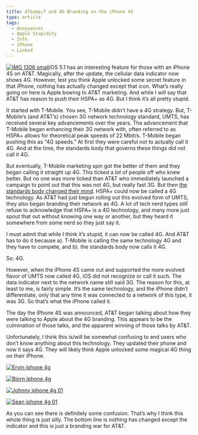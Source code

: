 ```yaml
---
title: AT&amp;T and 4G Branding on the iPhone 4S
type: article
tags:
  - Annoyances
  - Apple Stupidity
  - Info
  - iPhone
  - Linked
---
```


[![IMG 1306 small](http://appleuserpro.com/assets/uploads/IMG_1306-small.jpg "IMG_1306-small.jpg")](http://appleuserpro.com/assets/uploads/IMG_1306.PNG)iOS 5.1 has an interesting feature for those with an iPhone 4S on AT&T. Magically, after the update, the cellular data indicator now shows 4G. However, lest you think Apple unlocked some secret feature in that iPhone, nothing has actually changed except that icon. What’s really going on here is Apple bowing to AT&T marketing. And while I will say that AT&T has reason to push their HSPA+ as 4G. But I think it’s all pretty stupid.

It started with T-Mobile. You see, T-Mobile didn’t have a 4G strategy. But, T-Mobile’s (and AT&T’s) chosen 3G network technology standard, UMTS, has received several key advancements over the years. The advancement that T-Mobile began enhancing their 3G network with, often referred to as HSPA+ allows for theoretical peak speeds of 22 Mbit/s. T-Mobile began pushing this as “4G speeds.” At first they were careful not to actually call it 4G. And at the time, the standards body that governs these things did not call it 4G.

But eventually, T-Mobile marketing spin got the better of them and they began calling it straight up 4G. This ticked a _lot_ of people off who knew better. But no one was more ticked than AT&T who immediately launched a campaign to point out that this was not 4G, but really fast 3G. But then [the standards body changed their mind](http://www.pcmag.com/article2/0,2817,2374564,00.asp). HSPA+ could now be called a 4G technology. As AT&T had just begun rolling out this evolved form of UMTS, they also began branding their network as 4G. A lot of tech nerd types still refuse to acknowledge that HSPA+ is a 4G technology, and many more just spout that out without knowing one way or another, but they heard it somewhere from some nerd so they just say it.

I must admit that while I think it’s stupid, it can now be called 4G. And AT&T has to do it because a). T-Mobile is calling the same technology 4G and they have to compete, and b). the standards body now calls it 4G.

So: 4G.

However, when the iPhone 4S came out and supported the more evolved flavor of UMTS now called 4G, iOS did not recognize or call it such. The data indicator next to the network name still said 3G. The reason for this, at least to me, is fairly simple. It’s the same technology, and the iPhone didn’t differentiate, only that any time it was connected to a network of this type, it was 3G. So that’s what the iPhone called it.

The day the iPhone 4S was announced, AT&T began talking about how they were talking to Apple about the 4G branding. This appears to be the culmination of those talks, and the apparent winning of those talks by AT&T.

Unfortunately, I think this is/will be somewhat confusing to end users who don’t know anything about this technology. They updated their phone and now it says 4G. They will likely think Apple unlocked some magical 4G thing on their iPhone.

[![Ervin iphone 4g](http://appleuserpro.com/assets/uploads/ervin-iphone-4g.jpg "ervin-iphone-4g.jpg")](https://twitter.com/#!/ervinjohnson/status/177786755834052608)

[![Bjorn iphone 4g](http://appleuserpro.com/assets/uploads/bjorn-iphone-4g.jpg "bjorn-iphone-4g.jpg")](https://twitter.com/#!/BlakeRamsey/status/177743343890079744)

[![Johnny iphone 4g 01](http://appleuserpro.com/assets/uploads/johnny-iphone-4g_01.jpg "johnny-iphone-4g_01.jpg")](https://twitter.com/#!/JohnnyEsc/status/177778803190398976)

[![Sean iphone 4g 01](http://appleuserpro.com/assets/uploads/sean-iphone-4g_01.jpg "sean-iphone-4g_01.jpg")](https://twitter.com/#!/Ijustdowork/status/177496281495764993)

As you can see there is definitely some confusion. That’s why I think this whole thing is just silly. The bottom line is nothing has changed except the indicator and this is just a branding war for AT&T.
